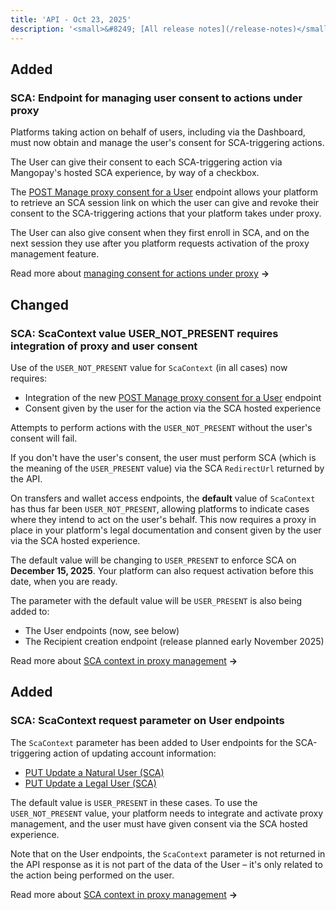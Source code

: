 ```yaml
---
title: 'API - Oct 23, 2025'  
description: '<small>&#8249; [All release notes](/release-notes)</small>'
---
```


## <div class="pill pill-green">Added</div>
### SCA: Endpoint for managing user consent to actions under proxy

Platforms taking action on behalf of users, including via the Dashboard, must now obtain and manage the user's consent for SCA-triggering actions. 

The User can give their consent to each SCA-triggering action via Mangopay's hosted SCA experience, by way of a checkbox.

The [POST Manage proxy consent for a User](/api-reference/users/manage-proxy-consent) endpoint allows your platform to retrieve an SCA session link on which the user can give and revoke their consent to the SCA-triggering actions that your platform takes under proxy.

The User can also give consent when they first enroll in SCA, and on the next session they use after you platform requests activation of the proxy management feature.

Read more about [managing consent for actions under proxy](/guides/sca/proxy-management) **&rarr;**

## <div class="pill pill-orange">Changed</div>
### SCA: ScaContext value USER_NOT_PRESENT requires integration of proxy and user consent

Use of the `USER_NOT_PRESENT` value for `ScaContext` (in all cases) now requires: 
- Integration of the new [POST Manage proxy consent for a User](/api-reference/users/manage-proxy-consent) endpoint
- Consent given by the user for the action via the SCA hosted experience

Attempts to perform actions with the `USER_NOT_PRESENT` without the user's consent will fail.

If you don't have the user's consent, the user must perform SCA (which is the meaning of the `USER_PRESENT` value) via the SCA `RedirectUrl` returned by the API.

On transfers and wallet access endpoints, the **default** value of `ScaContext` has thus far been `USER_NOT_PRESENT`, allowing platforms to indicate cases where they intend to act on the user's behalf. This now requires a proxy in place in your platform's legal documentation and consent given by the user via the SCA hosted experience.

The default value will be changing to `USER_PRESENT` to enforce SCA on **December 15, 2025**. Your platform can also request activation before this date, when you are ready. 

The parameter with the default value will be `USER_PRESENT` is also being added to:
- The User endpoints (now, see below) 
- The Recipient creation endpoint (release planned early November 2025)

Read more about [SCA context in proxy management](/guides/sca/proxy-management#sca-context) **&rarr;**

## <div class="pill pill-green">Added</div>
### SCA: ScaContext request parameter on User endpoints
The `ScaContext` parameter has been added to User endpoints for the SCA-triggering action of updating account information: 
- [PUT Update a Natural User (SCA)](/api-reference/users/update-natural-user-sca)
- [PUT Update a Legal User (SCA)](/api-reference/users/update-legal-user-sca)

The default value is `USER_PRESENT` in these cases. To use the `USER_NOT_PRESENT` value, your platform needs to integrate and activate proxy management, and the user must have given consent via the SCA hosted experience.

Note that on the User endpoints, the `ScaContext` parameter is not returned in the API response as it is not part of the data of the User – it's only related to the action being performed on the user. 

Read more about [SCA context in proxy management](/guides/sca/proxy-management#sca-context) **&rarr;**